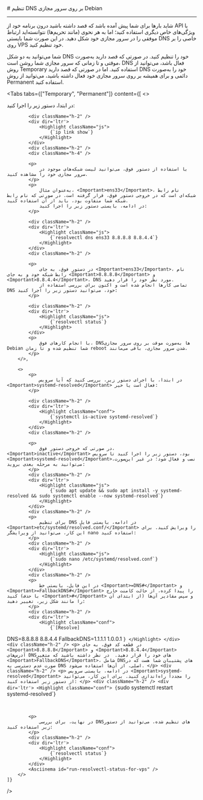 
<Layout>
<Head>
<title>مستندات تنظیم DNS بر روی سرور مجازی Debian - لیارا</title>
<meta property="og:title" content="مستندات خدمات رایانش ابری لیارا" />
<meta property="og:description" content="مستندات مربوط به نحوه تنظیم DNS بر روی سرور مجازی Debian در سرور مجازی Debian در لیارا"  />
<meta property="og:image" content="https://files.liara.ir/liara/logos/liara-poster.jpg" />
</Head>
# تنظیم DNS بر روی سرور مجازی Debian
<hr className="mb-2" />

شاید بارها برای شما پیش آمده باشد که قصد داشته باشید درون برنامه خود از API یا ویژگی‌های خاص دیگری استفاده کنید؛ اما به هر نحوی (مانند تحریم‌ها) نتوانسته‌اید ارتباط موفقی را در سرور مجازی خود شکل دهید. در این صورت شما بایستی DNS خاصی را بر روی VPS خود تنظیم کنید.

<div className="h-4" />

شما می‌توانید به دو شکل DNS خود را تنظیم کنید. در صورتی که قصد دارید به‌صورت موقتی و تا زمانی که سرور مجازی شما روشن است، DNS فعال باشد، می‌توانید از روش Temporary استفاده کنید. اما در صورتی که قصد دارید DNS خود را به‌صورت دائمی و برای همیشه بر روی سرور مجازی خود فعال داشته باشید، می‌توانید از روش Permanent استفاده کنید.


<Tabs 
    tabs={["Temporary", "Permanent"]} 
    content={[
        <>
            <p>
                در ابتدا، دستور زیر را اجرا کنید:
            </p>

            <div className="h-2" />
            <div dir='ltr'>
                <Highlight className="js">
                    {`ip link show`}
                </Highlight>
            </div>
            <div className="h-2" />
            <div className="h-4" />

            <p>
                با استفاده از دستور فوق، می‌توانید لیست شبکه‌های موجود در سرور مجازی خود را مشاهده کنید.
            </p>
            <p>
                به‌عنوان مثال، <Important>ens33</Important>، نام رابط شبکه‌ای است که در خروجی دستور فوق، قرار گرفته است. در صورتی که نام رابط شبکه شما متفاوت بود، باید از آن استفاده کنید.
                در ادامه، بایستی دستور زیر را اجرا کنید:
            </p>

            <div className="h-2" />
            <div dir='ltr'>
                <Highlight className="js">
                    {`resolvectl dns ens33 8.8.8.8 8.8.4.4`}
                </Highlight>
            </div>
            <div className="h-2" />

            <p>
                در دستور فوق، به جای <Important>ens33</Important>، نام رابط شبکه خود و به جای <Important>8.8.8.8</Important> و <Important>8.8.4.4</Important>، DNS مورد نظر خود را قرار دهید. 
                تمامی کارها انجام شده است و اکنون برای بررسی استفاده از DNS خود، می‌توانید دستور زیر را اجرا کنید:
            </p>

            <div className="h-2" />
            <div dir='ltr'>
                <Highlight className="js">
                    {`resolvectl status`}
                </Highlight>
            </div>
            <p>
                با انجام کارهای فوق، DNSها به‌صورت موقت بر روی سرور مجازی Debian شما تنظیم شده و تا زمان reboot شدن سرور مجازی، باقی می‌مانند.
            </p>
        </>,

        <>
            <p>
                در ابتدا، با اجرای دستور زیر، بررسی کنید که آیا سرویس <Important>systemd-resolved</Important> فعال است یا خیر:
            </p>

            <div className="h-2" />
            <div dir='ltr'>
                <Highlight className="conf">
                    {`systemctl is-active systemd-resolved`}
                </Highlight>
            </div>            
            <div className="h-2" />

            <p>
                در صورتی که خروجی دستور فوق، <Important>inactive</Important> بود، دستور زیر را اجرا کنید تا سرویس <Important>systemd-resolved</Important>نصب و فعال شود؛ در غیر این‌صورت، می‌توانید به مرحله بعدی بروید:
            </p>
            <div className="h-2" />
            <div dir='ltr'>
                <Highlight className="js">
                    {`sudo apt update && sudo apt install -y systemd-resolved && sudo systemctl enable --now systemd-resolved`}
                </Highlight>
            </div>            
            <div className="h-2" />
            <p>
                برای تنظیم DNS در ادامه، بایستی فایل <Important>etc/systemd/resolved.conf/</Important> را ویرایش کنید. برای این کار، می‌توانید از ویرایشگر nano استفاده کنید:
            </p>
            <div className="h-2" />
            <div dir='ltr'>
                <Highlight className="js">
                    {`sudo nano /etc/systemd/resolved.conf`}
                </Highlight>
            </div>            
            <div className="h-2" />
            <p>
                در این فایل، بایستی خط <Important>=DNS#</Important> و <Important>=FallbackDNS#</Important> را پیدا کرده، از حالت کامنت خارج کنید (با حذف <Important>#</Important> از ابتدای آن) و سپس مقادیر آن‌ها را مانند شکل زیر، تغییر دهید:
            </p>
            <div className="h-2" />
            <div dir='ltr'>
                <Highlight className="conf">
                    {`[Resolve]
DNS=8.8.8.8 8.8.4.4
FallbackDNS=1.1.1.1 1.0.0.1
`}
                </Highlight>
            </div>            
            <div className="h-2" />
            <p>
                در قطعه کد فوق، به جای <Important>8.8.8.8</Important> و <Important>8.8.4.4</Important> آدرس‌های DNSهای خود را قرار دهید. 
                در نظر داشته باشید که متغیر <Important>FallbackDNS</Important>، شامل DNSهای پشتیبان شما هست که در صورت عدم دسترسی به DNS اصلی، از آن‌ها استفاده می‌شود.
            </p>
            <div className="h-2" />
            <p>
                در ادامه، بایستی سرویس <Important>systemd-resolved</Important> را مجدداً راه‌اندازی کنید. برای این کار، می‌توانید از دستور زیر استفاده کنید:
            </p>
            <div className="h-2" />
            <div dir='ltr'>
                <Highlight className="conf">
                    {`sudo systemctl restart systemd-resolved`}
                </Highlight>
            </div>            
            <div className="h-2" />

            <p>
                در نهایت، برای بررسی DNSهای تنظیم شده، می‌توانید از دستور زیر استفاده کنید:
            </p>
            <div className="h-2" />
            <div dir='ltr'>
                <Highlight className="conf">
                    {`resolvectl status`}
                </Highlight>
            </div>            
            <Asciinema id="run-resolvectl-status-for-vps" />
        </>
    ]}
/>


</Layout>